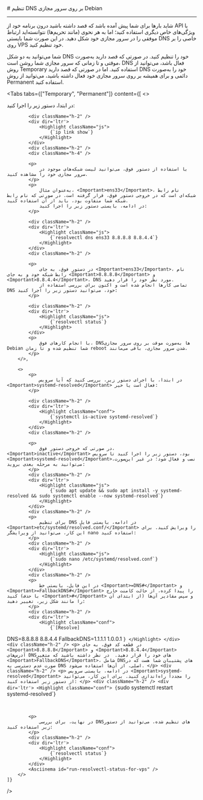 
<Layout>
<Head>
<title>مستندات تنظیم DNS بر روی سرور مجازی Debian - لیارا</title>
<meta property="og:title" content="مستندات خدمات رایانش ابری لیارا" />
<meta property="og:description" content="مستندات مربوط به نحوه تنظیم DNS بر روی سرور مجازی Debian در سرور مجازی Debian در لیارا"  />
<meta property="og:image" content="https://files.liara.ir/liara/logos/liara-poster.jpg" />
</Head>
# تنظیم DNS بر روی سرور مجازی Debian
<hr className="mb-2" />

شاید بارها برای شما پیش آمده باشد که قصد داشته باشید درون برنامه خود از API یا ویژگی‌های خاص دیگری استفاده کنید؛ اما به هر نحوی (مانند تحریم‌ها) نتوانسته‌اید ارتباط موفقی را در سرور مجازی خود شکل دهید. در این صورت شما بایستی DNS خاصی را بر روی VPS خود تنظیم کنید.

<div className="h-4" />

شما می‌توانید به دو شکل DNS خود را تنظیم کنید. در صورتی که قصد دارید به‌صورت موقتی و تا زمانی که سرور مجازی شما روشن است، DNS فعال باشد، می‌توانید از روش Temporary استفاده کنید. اما در صورتی که قصد دارید DNS خود را به‌صورت دائمی و برای همیشه بر روی سرور مجازی خود فعال داشته باشید، می‌توانید از روش Permanent استفاده کنید.


<Tabs 
    tabs={["Temporary", "Permanent"]} 
    content={[
        <>
            <p>
                در ابتدا، دستور زیر را اجرا کنید:
            </p>

            <div className="h-2" />
            <div dir='ltr'>
                <Highlight className="js">
                    {`ip link show`}
                </Highlight>
            </div>
            <div className="h-2" />
            <div className="h-4" />

            <p>
                با استفاده از دستور فوق، می‌توانید لیست شبکه‌های موجود در سرور مجازی خود را مشاهده کنید.
            </p>
            <p>
                به‌عنوان مثال، <Important>ens33</Important>، نام رابط شبکه‌ای است که در خروجی دستور فوق، قرار گرفته است. در صورتی که نام رابط شبکه شما متفاوت بود، باید از آن استفاده کنید.
                در ادامه، بایستی دستور زیر را اجرا کنید:
            </p>

            <div className="h-2" />
            <div dir='ltr'>
                <Highlight className="js">
                    {`resolvectl dns ens33 8.8.8.8 8.8.4.4`}
                </Highlight>
            </div>
            <div className="h-2" />

            <p>
                در دستور فوق، به جای <Important>ens33</Important>، نام رابط شبکه خود و به جای <Important>8.8.8.8</Important> و <Important>8.8.4.4</Important>، DNS مورد نظر خود را قرار دهید. 
                تمامی کارها انجام شده است و اکنون برای بررسی استفاده از DNS خود، می‌توانید دستور زیر را اجرا کنید:
            </p>

            <div className="h-2" />
            <div dir='ltr'>
                <Highlight className="js">
                    {`resolvectl status`}
                </Highlight>
            </div>
            <p>
                با انجام کارهای فوق، DNSها به‌صورت موقت بر روی سرور مجازی Debian شما تنظیم شده و تا زمان reboot شدن سرور مجازی، باقی می‌مانند.
            </p>
        </>,

        <>
            <p>
                در ابتدا، با اجرای دستور زیر، بررسی کنید که آیا سرویس <Important>systemd-resolved</Important> فعال است یا خیر:
            </p>

            <div className="h-2" />
            <div dir='ltr'>
                <Highlight className="conf">
                    {`systemctl is-active systemd-resolved`}
                </Highlight>
            </div>            
            <div className="h-2" />

            <p>
                در صورتی که خروجی دستور فوق، <Important>inactive</Important> بود، دستور زیر را اجرا کنید تا سرویس <Important>systemd-resolved</Important>نصب و فعال شود؛ در غیر این‌صورت، می‌توانید به مرحله بعدی بروید:
            </p>
            <div className="h-2" />
            <div dir='ltr'>
                <Highlight className="js">
                    {`sudo apt update && sudo apt install -y systemd-resolved && sudo systemctl enable --now systemd-resolved`}
                </Highlight>
            </div>            
            <div className="h-2" />
            <p>
                برای تنظیم DNS در ادامه، بایستی فایل <Important>etc/systemd/resolved.conf/</Important> را ویرایش کنید. برای این کار، می‌توانید از ویرایشگر nano استفاده کنید:
            </p>
            <div className="h-2" />
            <div dir='ltr'>
                <Highlight className="js">
                    {`sudo nano /etc/systemd/resolved.conf`}
                </Highlight>
            </div>            
            <div className="h-2" />
            <p>
                در این فایل، بایستی خط <Important>=DNS#</Important> و <Important>=FallbackDNS#</Important> را پیدا کرده، از حالت کامنت خارج کنید (با حذف <Important>#</Important> از ابتدای آن) و سپس مقادیر آن‌ها را مانند شکل زیر، تغییر دهید:
            </p>
            <div className="h-2" />
            <div dir='ltr'>
                <Highlight className="conf">
                    {`[Resolve]
DNS=8.8.8.8 8.8.4.4
FallbackDNS=1.1.1.1 1.0.0.1
`}
                </Highlight>
            </div>            
            <div className="h-2" />
            <p>
                در قطعه کد فوق، به جای <Important>8.8.8.8</Important> و <Important>8.8.4.4</Important> آدرس‌های DNSهای خود را قرار دهید. 
                در نظر داشته باشید که متغیر <Important>FallbackDNS</Important>، شامل DNSهای پشتیبان شما هست که در صورت عدم دسترسی به DNS اصلی، از آن‌ها استفاده می‌شود.
            </p>
            <div className="h-2" />
            <p>
                در ادامه، بایستی سرویس <Important>systemd-resolved</Important> را مجدداً راه‌اندازی کنید. برای این کار، می‌توانید از دستور زیر استفاده کنید:
            </p>
            <div className="h-2" />
            <div dir='ltr'>
                <Highlight className="conf">
                    {`sudo systemctl restart systemd-resolved`}
                </Highlight>
            </div>            
            <div className="h-2" />

            <p>
                در نهایت، برای بررسی DNSهای تنظیم شده، می‌توانید از دستور زیر استفاده کنید:
            </p>
            <div className="h-2" />
            <div dir='ltr'>
                <Highlight className="conf">
                    {`resolvectl status`}
                </Highlight>
            </div>            
            <Asciinema id="run-resolvectl-status-for-vps" />
        </>
    ]}
/>


</Layout>